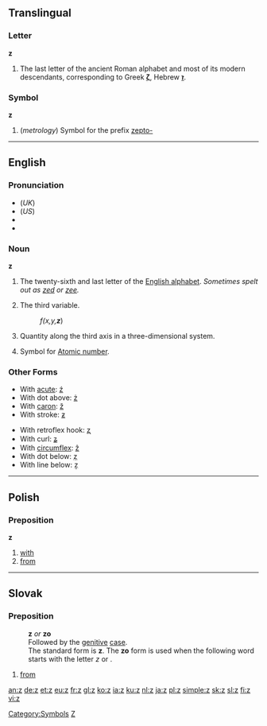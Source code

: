 {{see|Z|ʒ|Ζ}}
==Translingual==

===Letter===
'''z'''

# The last letter of the ancient Roman alphabet and most of its modern descendants, corresponding to Greek '''[[ζ]]''', Hebrew '''[[ז]]'''.

===Symbol===
'''z'''

# (''metrology'') Symbol for the prefix [[zepto-]]

----

==English==

===Pronunciation===
* (''UK'') {{IPA|/zɛd/}}
* (''US'') {{IPA|/zi:/}}
*{{audio|en-uk-z.ogg|Audio (UK)}}
*{{audio|en-us-z.ogg|Audio (US)}}

===Noun===
'''z'''

# The twenty-sixth and last letter of the [[Appendix:Roman script|English alphabet]]. ''Sometimes spelt out as [[zed]] or [[zee]].''
# {{cattag|mathematics}} The third variable.
#: ''f(x,y,'''z''''')
# {{cattag|geometry}} Quantity along the third axis in a three-dimensional system.
# {{cattag|chemistry}} {{italbrac|italicized}} Symbol for [[Atomic number]].

===Other Forms===
{{top2}}
*With [[acute]]: [[ź]]
*With dot above: [[ż]]
*With [[caron]]: [[ž]]
*With stroke: [[ƶ]]
{{mid2}}
*With retroflex hook: [[ʐ]]
*With curl: [[ʑ]]
*With [[circumflex]]: [[ẑ]]
*With dot below: [[ẓ]]
*With line below: [[ẕ]]
{{bottom}}

----

==Polish==

===Preposition===
'''z'''

# [[with]]
# [[from]]

----

==Slovak==

===Preposition===
: '''z''' ''or'' '''zo'''
: Followed by the [[genitive]] [[case]].
: The standard form is '''z'''. The '''zo''' form is used when the following word starts with the letter ''z'' or {{s}}.
# [[from]]

[[Category:Symbols]]
[[Category:Latin letters|Z]]

[[an:z]]
[[de:z]]
[[et:z]]
[[eu:z]]
[[fr:z]]
[[gl:z]]
[[ko:z]]
[[ia:z]]
[[ku:z]]
[[nl:z]]
[[ja:z]]
[[pl:z]]
[[simple:z]]
[[sk:z]]
[[sl:z]]
[[fi:z]]
[[vi:z]]